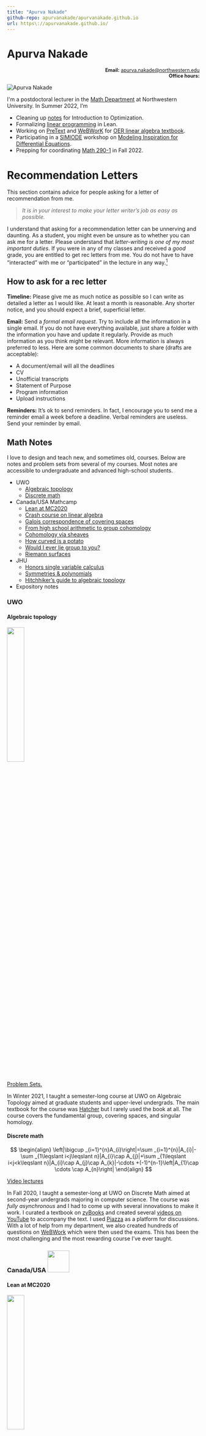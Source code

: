 ```yaml
---
title: "Apurva Nakade"
github-repo: apurvanakade/apurvanakade.github.io
url: https\://apurvanakade.github.io/
---
```


# Apurva Nakade

<div style="text-align:right; font-size: 90%;">

**Email:** [apurva.nakade@northwestern.edu](mailto:apurva.nakade@northwestern.edu) <br/>
**Office hours:** 

</div>

![](images/me0.jpg "Apurva Nakade")

I\'m a postdoctoral lecturer in the [Math Department](https://www.math.northwestern.edu/) at Northwestern University. In Summer 2022, I'm

- Cleaning up [notes](https://apurvanakade.github.io/Introduction-to-Optimization/) for Introduction to Optimization.
- Formalizing [linear programming](https://github.com/apurvnakade/linear-programming) in Lean. 
- Working on [PreText](https://pretextbook.org/) and [WeBWorK](https://webwork.maa.org/) for [OER linear algebra textbook](http://linear-algebra.northwestern.pub/frontmatter-1.html).
- Participating in a [SIMIODE](https://www.simiode.org/) workshop on [Modeling Inspiration for Differential Equations
](https://connect.maa.org/events/event-description?CalendarEventKey=94352b84-7079-4eff-bc2e-52a06cf84900&Home=%2Fevents%2Fcalendar).
- Prepping for coordinating [Math 290-1](https://canvas.northwestern.edu/courses/173693) in Fall 2022.

<!--chapter:end:index.Rmd-->

# Recommendation Letters

This section contains advice for people asking for a letter of recommendation from me.

> *It is in your interest to make your letter writer's job as easy as possible.*

I understand that asking for a recommendation letter can be unnerving and daunting. As a student, you might even be unsure as to whether you can ask me for a letter. Please understand that *letter-writing is one of my most important duties*. If you were in any of my classes and received a *good* grade, you are entitled to get rec letters from me. You do not have to have "interacted" with me or "participated" in the lecture in any way.^[Having said that, if I do not know you personally or if you do not provide me enough time/information, my rec letter would be extremely short, just describing your scores in the course.] 

## How to ask for a rec letter

    
  **Timeline:** 
  Please give me as much notice as possible so I can write as detailed a letter as I would like. At least a month is reasonable. Any shorter notice, and you should expect a brief, superficial letter.

  **Email:**
  Send a *formal email request*. 
  Try to include all the information in a single email. 
  If you do not have everything available, just share a folder with the information you have and update it regularly.
  Provide as much information as you think might be relevant. More information is always preferred to less. Here are some common documents to share (drafts are acceptable):

  - A document/email will all the deadlines
  - CV 
  - Unofficial transcripts
  - Statement of Purpose 
  - Program information 
  - Upload instructions

  **Reminders:**
  It's ok to send reminders. In fact, I encourage you to send me a reminder email a week before a deadline.
  Verbal reminders are useless. Send your reminder by email. 



## Math Notes {-}


I love to design and teach new, and sometimes old, courses.
Below are notes and problem sets from several of my courses.
Most notes are accessible to undergraduate and advanced high-school students.

- UWO 
  - [Algebraic topology](#algebraic-topology)
  - [Discrete math](#discrete-math)
- Canada/USA Mathcamp 
  - [Lean at MC2020](#lean-at-mc2020)
  - [Crash course on linear algebra](#crash-course-on-linear-algebra)
  - [Galois correspondence of covering spaces](#galois-correspondence-of-covering-spaces)
  - [From high school arithmetic to group cohomology](#from-high-school-arithmetic-to-group-cohomology)
  - [Cohomology via sheaves](#cohomology-via-sheaves)
  - [How curved is a potato](#how-curved-is-a-potato)
  - [Would I ever lie group to you?](#would-i-ever-lie-group-to-you)
  - [Riemann surfaces](#riemann-surfaces)
- JHU
  - [Honors single variable calculus](#honors-single-variable-calculus)
  - [Symmetries & polynomials](#symmetries--polynomials)
  - [Hitchhiker's guide to algebraic topology](#hitchhikers-guide-to-algebraic-topology)
- Expository notes


### UWO {-}


#### Algebraic topology  
![](https://upload.wikimedia.org/wikipedia/commons/8/8f/Winding_Number_Around_Point.svg){width="30%"}

[Problem Sets.](https://github.com/apurvnakade/uwo2021-algebraic-topology/tree/main/output)

In Winter 2021, I taught a semester-long course at UWO on Algebraic Topology aimed at graduate students and upper-level undergrads.
The main textbook for the course was [Hatcher](http://pi.math.cornell.edu/~hatcher/AT/ATpage.html) but I rarely used the book at all.
The course covers the fundamental group, covering spaces, and singular homology.



#### Discrete math

$$
\begin{align}
\left|\bigcup _{i=1}^{n}A_{i}\right|=\sum _{i=1}^{n}|A_{i}|-\sum _{1\leqslant i<j\leqslant n}|A_{i}\cap A_{j}|+\sum _{1\leqslant i<j<k\leqslant n}|A_{i}\cap A_{j}\cap A_{k}|-\cdots +(-1)^{n-1}\left|A_{1}\cap \cdots \cap A_{n}\right|
\end{align}
$$

[Video lectures](https://www.youtube.com/playlist?list=PLXAOfwfSuiKm3cL-JftD9ndrjYi7fPcqN)

In Fall 2020, I taught a semester-long at UWO on Discrete Math aimed at second-year undergrads majoring in computer science. The course was _fully asynchronous_ and I had to come up with several innovations to make it work.
I curated a textbook on [zyBooks] and created several [videos on YouTube](https://www.youtube.com/playlist?list=PLXAOfwfSuiKm3cL-JftD9ndrjYi7fPcqN) to accompany the text. I used [Piazza] as a platform for discussions.
With a lot of help from my department, we also created hundreds of questions on [WeBWork] which were then used the exams.
This has been the most challenging and the most rewarding course I've ever taught.

[piazza]: https://piazza.com/class/kd1rr8nxc6z4b5
[zybooks]: https://learn.zybooks.com/zybook/UWOMath2151ANakadeFall2020
[webwork]: https://webwork.maa.org/
  



### Canada/USA ![](images/mathcamp.png){width="3.5em"} {-}


#### Lean at MC2020
![](https://leanprover.github.io/images/lean_logo.svg){width=30%}

[Notes.](https://apurvnakade.github.io/mc2020-Lean/)
&nbsp;
[Source Code.](https://github.com/apurvnakade/mc2020-Lean)

This is a completely interactive class on the Lean theorem prover from Mathcamp 2020 - you learn by solving exercises online.
The prerequisites for this class are basic proof techniques. 




#### Crash course on linear algebra

```r
plot(c(0,1,-1/2,-1/2), c(0,0,sqrt(3)/2,-sqrt(3)/2), yaxt="n", xaxt="n", ylab="", xlab="", asp=1, bty="n", pch = 16)
arrows(0, 0, 1, 0, lwd=2)
arrows(0, 0, -1/2, sqrt(3)/2, lwd=2)
arrows(0, 0, -1/2, -sqrt(3)/2, lwd=2)
text(1, 0.15, "e1 - e2")
text(-1/2 + 0.25, sqrt(3)/2, "e2 - e3")
text(-1/2 + 0.25, -sqrt(3)/2, "e1 - e3")
```

[Notes.](https://github.com/apurvnakade/mc2019-linear-algebra/blob/master/output/index.pdf)

This is a week-long proof-based introduction to Linear Algebra class from Mathcamp 2018.
The prerequisites are basic proof techniques.
The class is designed in an IBL-format - you're expected to solve all the problems in each section before moving to the next and in the process learn the subject.  





#### Galois correspondence of covering spaces

<!-- ![](https://upload.wikimedia.org/wikipedia/commons/1/16/Covering_space_diagram.svg){width="25%"} -->

```r
library(plot3D)
M <- mesh(seq(0, 6.5*pi, length.out = 200),seq(pi/3, pi, length.out = 200))
u <- M$x ; v <- M$y
x <- v * cos(u)
y <- v * sin(u)
z <- 5*u
surf3D(x, y, z, colvar = x, colkey = FALSE, box = FALSE, bty = "b", phi = 20, theta = 120)
```

[Notes.](https://github.com/apurvnakade/mc2019-Galois-correspondence-of-covering-spaces/blob/main/output/index.pdf)

This week-long class from Mathcamp 2019 covers (pun intended) the covering space theory for graphs and surfaces and is meant to be an introduction to algebraic topology and its connection to group theory. The prerequisites are group theory and basic minimal exposure to topology/analysis.




#### From high school arithmetic to group cohomology

$$
\begin{align}
  0 \longrightarrow \mathbb{Z}/10 \longrightarrow \mathbb{Z}/100 \longrightarrow \mathbb{Z}/10 \longrightarrow 0
\end{align}
$$

[Notes.](https://github.com/apurvnakade/mc2019-group-cohomology/blob/main/output/index.pdf)

This is a week-long class from Mathcamp 2019 based on a fun paper by Dan Isaken titled   [A cohomological viewpoint of elementary school arithmetic](https://www.jstor.org/stable/3072368?seq=1).
It introduces the notions of group extensions and exact sequences as means to interpret addition of multi-digit numbers.
It is designed in an IBL-format - you're expected to solve all the problems in each section before moving to the next and in the process learn the subject.
The prerequisites are group theory.




#### Cohomology via sheaves

![](https://upload.wikimedia.org/wikipedia/commons/c/c1/Penrose-dreieck.svg){width="20%"}

[Notes.](https://github.com/apurvnakade/mc2018-cohomology-via-sheaves/blob/main/output/index.pdf)

This is a week-long class from Mathcamp 2018 about Čech cohomology on graphs and cohomology computations for simple spaces.
The class is designed in an IBL-format - you're expected to solve all the problems in each section before moving to the next and in the process learn the subject.
The prerequisites are linear algebra (over finite fields).




#### How curved is a potato?

![](https://upload.wikimedia.org/wikipedia/commons/4/47/Russet_potato_cultivar_with_sprouts.jpg){width="40%"}

[Notes.](https://github.com/apurvnakade/mc2018-how-curved-is-a-potato/blob/main/output/index.pdf)

This is a week-long class from Mathcamp 2018 about principal, Gaussian, and mean curvature of potatoes embedded in $\mathbb{R}^3$.
The prerequisites are linear algebra, in particular, the notions of eigenvalues and eigenvectors, and multi-variable calculus.




#### Would I ever lie group to you?

![](https://upload.wikimedia.org/wikipedia/commons/b/b7/Icosahedron.svg){width="20%"}

[Notes.](https://github.com/apurvnakade/mc2018-would-i-ever-Lie-group-to-you/blob/main/output/index.pdf)

I taught this week-long class at Mathcamp 2018.
This is a class about matrix groups and how they arise as symmetries of spaces.
The prerequisites are linear algebra and group theory, in particular, group actions.




#### Riemann surfaces
![](https://upload.wikimedia.org/wikipedia/commons/9/9c/Riemann_sqrt.svg){width="50%"}

[Problem Sets.](https://github.com/apurvnakade/mc2019-Riemann-surfaces/tree/main/output)

I taught this week-long class at Mathcamp 2019.
In this class, we construct Riemann surfaces as "graphs" of holomorphic functions.
Towards the end we prove Fermat's last theorem for function fields.
The prerequisites are complex analysis.


  
The following are a few other classes I taught at Mathcamp. The notes are not very polished.

- [How Riemann finally understood logarithms](https://github.com/apurvnakade/PDFs/blob/main/course%20notes/2020MathCamp/How%20Riemann%20finally%20understood%20the%20logarithms.pdf)
- [How to glue donuts](https://github.com/apurvnakade/PDFs/blob/main/course%20notes/2020MathCamp/How%20to%20Glue%20donuts.pdf)
- [All things manifoldy](https://github.com/apurvnakade/mc2017/tree/main/01%20All%20things%20manifoldy)
- [Euler Characteristic](https://github.com/apurvnakade/mc2017/tree/main/02%20Euler%20Characteristic)
- [Symmetries of Spaces](https://github.com/apurvnakade/mc2017/tree/main/03%20Symmetries%20of%20Spaces)
  


### JHU {-}


#### Honors single variable calculus
![](https://upload.wikimedia.org/wikipedia/commons/6/60/WeierstrassFunction.svg){width="50%"}

[Notes v2017.](https://github.com/apurvnakade/jhu2017-18-honors-single-variable-calculus/blob/main/2017/output/Final.pdf) 
&nbsp; 
[Notes v2018.](https://github.com/apurvnakade/jhu2017-18-honors-single-variable-calculus/blob/main/2018/output/ClassNotes.pdf)

For two semesters, Fall 2017 \& 2018, I taught an accelerated honors single variable calculus course at JHU.
The course covers two semesters worth of calculus (integration and differentiation) in one semester.
The course is designed in an IBL-format - you're expected to solve all the problems in each section before moving to the next and in the process learn the subject.
The prerequisites are pre-calculus and basic theorem proving.




#### Symmetries & polynomials

$$
\begin{align}
{\sqrt[{3}]{-{\frac {q}{2}}+{\sqrt {{\frac {q^{2}}{4}}+{\frac {p^{3}}{27}}}}}}+{\sqrt[{3}]{-{\frac {q}{2}}-{\sqrt {{\frac {q^{2}}{4}}+{\frac {p^{3}}{27}}}}}}.\end{align}
$$

[Notes.](https://github.com/apurvnakade/jhu2018-symmetries-and-polynomials/blob/main/output/index.pdf)

This 2-week class from Intersession 2018 at JHU non-math majors to group theory and its connections to roots of polynomials, in particular, the unsolvability of the quintic.
The class is designed in an IBL-format - you're expected to solve all the problems in each section before moving to the next and in the process learn the subject.
The prerequisites are basic proof techniques.




#### Hitchhiker's guide to algebraic topology

![](https://upload.wikimedia.org/wikipedia/commons/9/98/Thistlethwaite_unknot.svg){width="30%"}

[Course Website.](https://apurvanakade.github.io/courses/2017_h2g2_alg_top/index.html)

This 2-week class from the Intersession 2017 at JHU introduces non-math majors to algebraic topology and its applications.
There are no prerequisites.



### Expository notes {-}

Following are some of my personal math notes. The notes have not been proofread and might contain errors.

- [What is a Spectrum?](https://github.com/apurvnakade/PDFs/blob/main/assorted%20notes/Bits%20and%20Pieces/What%20is%20a%20Spectrum_.pdf)
- [h-principles MSRI Summer School](https://github.com/apurvnakade/PDFs/blob/main/assorted%20notes/Conference%20Notes/MSRI-h-principles.pdf)
- [Connections on Principal Bundles and Classical Electromagnetism](https://github.com/apurvnakade/PDFs/blob/main/assorted%20notes/Bits%20and%20Pieces/Connections%20on%20Principal%20Bundles%20and%20Classical%20Electromagnetism.pdf)
- [Vector Fields on Spheres](https://github.com/apurvnakade/PDFs/blob/main/assorted%20notes/CMI/vector%20fields%20on%20spheres/vector_fields_on_spheres.pdf)
- [Steifel Whitney Numbers](https://github.com/apurvnakade/PDFs/blob/main/assorted%20notes/Bits%20and%20Pieces/SW%20numbers.pdf)
- [Homotopy of MO](https://github.com/apurvnakade/PDFs/blob/main/assorted%20notes/Bits%20and%20Pieces/Homotopy%20of%20MO/Homotopy%20of%20MO.pdf)
- [Representation Theory of Symmetric Group](https://github.com/apurvnakade/PDFs/blob/main/assorted%20notes/CMI/Representation%20Theory%20of%20Symmetric%20Group.pdf)
- [Geometry of Dirac Operators](https://github.com/apurvnakade/PDFs/blob/main/assorted%20notes/Bits%20and%20Pieces/Geometry%20of%20Dirac%20Operators/Student_talk.pdf)
- [FIOs and Lagrangian Submanifolds](https://github.com/apurvnakade/PDFs/blob/main/assorted%20notes/Bits%20and%20Pieces/FIOs%20and%20Lagrangian%20Submanifolds.pdf)
- [Symplectic Geometry Course Notes](https://github.com/apurvnakade/PDFs/blob/main/assorted%20notes/Bits%20and%20Pieces/Symplectic%20Geometry.pdf)
- [Finite Gauge Groups TQFTs](https://github.com/apurvnakade/PDFs/blob/main/assorted%20notes/Bits%20and%20Pieces/Finite%20Gauge%20Group%20Theory/Finite%20Group%20Gauge%20Theory.pdf)
- [Classical Lie Groups](https://github.com/apurvnakade/PDFs/blob/main/assorted%20notes/Bits%20and%20Pieces/Classical%20Lie%20Groups.pdf)
- [Mosher and Tangora Notes](https://github.com/apurvnakade/PDFs/tree/main/assorted%20notes/JHU%20Course%20Notes/Mosher%20and%20Tangora)

<!--chapter:end:02-recommendation-letters.Rmd-->


# Math Notes {-}


I love to design and teach new, and sometimes old, courses.
Below are notes and problem sets from several of my courses.
Most notes are accessible to undergraduate and advanced high-school students.

- Northwestern
  - [Introduction to Optimization](#introduction-to-optimization)
- UWO 
  - [Algebraic topology](#algebraic-topology)
  - [Discrete math](#discrete-math)
- Canada/USA Mathcamp 
  - [Lean at MC2020](#lean-at-mc2020)
  - [Crash course on linear algebra](#crash-course-on-linear-algebra)
  - [Galois correspondence of covering spaces](#galois-correspondence-of-covering-spaces)
  - [From high school arithmetic to group cohomology](#from-high-school-arithmetic-to-group-cohomology)
  - [Cohomology via sheaves](#cohomology-via-sheaves)
  - [How curved is a potato](#how-curved-is-a-potato)
  - [Would I ever lie group to you?](#would-i-ever-lie-group-to-you)
  - [Riemann surfaces](#riemann-surfaces)
- JHU
  - [Honors single variable calculus](#honors-single-variable-calculus)
  - [Symmetries & polynomials](#symmetries--polynomials)
  - [Hitchhiker's guide to algebraic topology](#hitchhikers-guide-to-algebraic-topology)
- Expository notes


## Northwestern {-}

### Introduction to Optimization 

\begin{equation}
  \begin{array}{lrrrrrrrrr}
    \mbox{maximize: } & c_0 & + & c_1 x_1 & + & \dots & + & c_n x_n & \\
    \mbox{subject to: }
      & & & a_{11} x_1 & + & \dots & + & a_{1n} x_n & \leq & b_1 \\
      & & & a_{21} x_1 & + & \dots & + & a_{2n} x_n & \leq & b_2 \\
      & & & & & \vdots &  \\
      & & & a_{m1} x_1 & + & \dots & + & a_{mn} x_n & \leq & b_m \\
      & & & x_1, & x_2, & \dots &, & x_n & \geq & 0
  \end{array}
\end{equation}

[Course Notes](https://apurvanakade.github.io/Introduction-to-Optimization/)

In Winter and Spring 2022, I taught a quarter-long course at Northwestern on Introduction to Optimization.
The course covers mainly linear programming and duality theory.
The above course notes are accessible to students who have done linear algebra and some basic multivariable calculus (gradients).

## UWO {-}

### Algebraic topology  
![](https://upload.wikimedia.org/wikipedia/commons/8/8f/Winding_Number_Around_Point.svg){width="30%"}

[Problem Sets.](https://github.com/apurvnakade/uwo2021-algebraic-topology/tree/main/output)

In Winter 2021, I taught a semester-long course at UWO on Algebraic Topology aimed at graduate students and upper-level undergrads.
The main textbook for the course was [Hatcher](http://pi.math.cornell.edu/~hatcher/AT/ATpage.html) but I rarely used the book at all.
The course covers the fundamental group, covering spaces, and singular homology.



### Discrete math

$$
\begin{align}
\left|\bigcup _{i=1}^{n}A_{i}\right|=\sum _{i=1}^{n}|A_{i}|-\sum _{1\leqslant i<j\leqslant n}|A_{i}\cap A_{j}|+\sum _{1\leqslant i<j<k\leqslant n}|A_{i}\cap A_{j}\cap A_{k}|-\cdots +(-1)^{n-1}\left|A_{1}\cap \cdots \cap A_{n}\right|
\end{align}
$$

[Video lectures](https://www.youtube.com/playlist?list=PLXAOfwfSuiKm3cL-JftD9ndrjYi7fPcqN)

In Fall 2020, I taught a semester-long at UWO on Discrete Math aimed at second-year undergrads majoring in computer science. The course was _fully asynchronous_ and I had to come up with several innovations to make it work.
I curated a textbook on [zyBooks] and created several [videos on YouTube](https://www.youtube.com/playlist?list=PLXAOfwfSuiKm3cL-JftD9ndrjYi7fPcqN) to accompany the text. I used [Piazza] as a platform for discussions.
With a lot of help from my department, we also created hundreds of questions on [WeBWork] which were then used the exams.
This has been the most challenging and the most rewarding course I've ever taught.

[piazza]: https://piazza.com/class/kd1rr8nxc6z4b5
[zybooks]: https://learn.zybooks.com/zybook/UWOMath2151ANakadeFall2020
[webwork]: https://webwork.maa.org/
  



## Canada/USA ![](images/mathcamp.png){width="3.5em"} {-}


### Lean at MC2020
![](https://leanprover.github.io/images/lean_logo.svg){width=30%}

[Notes.](https://apurvnakade.github.io/mc2020-Lean/)
&nbsp;
[Source Code.](https://github.com/apurvnakade/mc2020-Lean)

This is a completely interactive class on the Lean theorem prover from Mathcamp 2020 - you learn by solving exercises online.
The prerequisites for this class are basic proof techniques. 




### Crash course on linear algebra

```r
plot(c(0,1,-1/2,-1/2), c(0,0,sqrt(3)/2,-sqrt(3)/2), yaxt="n", xaxt="n", ylab="", xlab="", asp=1, bty="n", pch = 16)
arrows(0, 0, 1, 0, lwd=2)
arrows(0, 0, -1/2, sqrt(3)/2, lwd=2)
arrows(0, 0, -1/2, -sqrt(3)/2, lwd=2)
text(1, 0.15, "e1 - e2")
text(-1/2 + 0.25, sqrt(3)/2, "e2 - e3")
text(-1/2 + 0.25, -sqrt(3)/2, "e1 - e3")
```

[Notes.](https://github.com/apurvnakade/mc2019-linear-algebra/blob/master/output/index.pdf)

This is a week-long proof-based introduction to Linear Algebra class from Mathcamp 2018.
The prerequisites are basic proof techniques.
The class is designed in an IBL-format - you're expected to solve all the problems in each section before moving to the next and in the process learn the subject.  





### Galois correspondence of covering spaces

<!-- ![](https://upload.wikimedia.org/wikipedia/commons/1/16/Covering_space_diagram.svg){width="25%"} -->

```r
library(plot3D)
M <- mesh(seq(0, 6.5*pi, length.out = 200),seq(pi/3, pi, length.out = 200))
u <- M$x ; v <- M$y
x <- v * cos(u)
y <- v * sin(u)
z <- 5*u
surf3D(x, y, z, colvar = x, colkey = FALSE, box = FALSE, bty = "b", phi = 20, theta = 120)
```

[Notes.](https://github.com/apurvnakade/mc2019-Galois-correspondence-of-covering-spaces/blob/main/output/index.pdf)

This week-long class from Mathcamp 2019 covers (pun intended) the covering space theory for graphs and surfaces and is meant to be an introduction to algebraic topology and its connection to group theory. The prerequisites are group theory and basic minimal exposure to topology/analysis.




### From high school arithmetic to group cohomology

$$
\begin{align}
  0 \longrightarrow \mathbb{Z}/10 \longrightarrow \mathbb{Z}/100 \longrightarrow \mathbb{Z}/10 \longrightarrow 0
\end{align}
$$

[Notes.](https://github.com/apurvnakade/mc2019-group-cohomology/blob/main/output/index.pdf)

This is a week-long class from Mathcamp 2019 based on a fun paper by Dan Isaken titled   [A cohomological viewpoint of elementary school arithmetic](https://www.jstor.org/stable/3072368?seq=1).
It introduces the notions of group extensions and exact sequences as means to interpret addition of multi-digit numbers.
It is designed in an IBL-format - you're expected to solve all the problems in each section before moving to the next and in the process learn the subject.
The prerequisites are group theory.




### Cohomology via sheaves

![](https://upload.wikimedia.org/wikipedia/commons/c/c1/Penrose-dreieck.svg){width="20%"}

[Notes.](https://github.com/apurvnakade/mc2018-cohomology-via-sheaves/blob/main/output/index.pdf)

This is a week-long class from Mathcamp 2018 about Čech cohomology on graphs and cohomology computations for simple spaces.
The class is designed in an IBL-format - you're expected to solve all the problems in each section before moving to the next and in the process learn the subject.
The prerequisites are linear algebra (over finite fields).




### How curved is a potato?

![](https://upload.wikimedia.org/wikipedia/commons/4/47/Russet_potato_cultivar_with_sprouts.jpg){width="40%"}

[Notes.](https://github.com/apurvnakade/mc2018-how-curved-is-a-potato/blob/main/output/index.pdf)

This is a week-long class from Mathcamp 2018 about principal, Gaussian, and mean curvature of potatoes embedded in $\mathbb{R}^3$.
The prerequisites are linear algebra, in particular, the notions of eigenvalues and eigenvectors, and multi-variable calculus.




### Would I ever lie group to you?

![](https://upload.wikimedia.org/wikipedia/commons/b/b7/Icosahedron.svg){width="20%"}

[Notes.](https://github.com/apurvnakade/mc2018-would-i-ever-Lie-group-to-you/blob/main/output/index.pdf)

I taught this week-long class at Mathcamp 2018.
This is a class about matrix groups and how they arise as symmetries of spaces.
The prerequisites are linear algebra and group theory, in particular, group actions.




### Riemann surfaces
![](https://upload.wikimedia.org/wikipedia/commons/9/9c/Riemann_sqrt.svg){width="50%"}

[Problem Sets.](https://github.com/apurvnakade/mc2019-Riemann-surfaces/tree/main/output)

I taught this week-long class at Mathcamp 2019.
In this class, we construct Riemann surfaces as "graphs" of holomorphic functions.
Towards the end we prove Fermat's last theorem for function fields.
The prerequisites are complex analysis.


  
The following are a few other classes I taught at Mathcamp. The notes are not very polished.

- [How Riemann finally understood logarithms](https://github.com/apurvnakade/PDFs/blob/main/course%20notes/2020MathCamp/How%20Riemann%20finally%20understood%20the%20logarithms.pdf)
- [How to glue donuts](https://github.com/apurvnakade/PDFs/blob/main/course%20notes/2020MathCamp/How%20to%20Glue%20donuts.pdf)
- [All things manifoldy](https://github.com/apurvnakade/mc2017/tree/main/01%20All%20things%20manifoldy)
- [Euler Characteristic](https://github.com/apurvnakade/mc2017/tree/main/02%20Euler%20Characteristic)
- [Symmetries of Spaces](https://github.com/apurvnakade/mc2017/tree/main/03%20Symmetries%20of%20Spaces)
  


## JHU {-}


### Honors single variable calculus
![](https://upload.wikimedia.org/wikipedia/commons/6/60/WeierstrassFunction.svg){width="50%"}

[Notes v2017.](https://github.com/apurvnakade/jhu2017-18-honors-single-variable-calculus/blob/main/2017/output/Final.pdf) 
&nbsp; 
[Notes v2018.](https://github.com/apurvnakade/jhu2017-18-honors-single-variable-calculus/blob/main/2018/output/ClassNotes.pdf)

For two semesters, Fall 2017 \& 2018, I taught an accelerated honors single variable calculus course at JHU.
The course covers two semesters worth of calculus (integration and differentiation) in one semester.
The course is designed in an IBL-format - you're expected to solve all the problems in each section before moving to the next and in the process learn the subject.
The prerequisites are pre-calculus and basic theorem proving.




### Symmetries & polynomials

$$
\begin{align}
{\sqrt[{3}]{-{\frac {q}{2}}+{\sqrt {{\frac {q^{2}}{4}}+{\frac {p^{3}}{27}}}}}}+{\sqrt[{3}]{-{\frac {q}{2}}-{\sqrt {{\frac {q^{2}}{4}}+{\frac {p^{3}}{27}}}}}}.\end{align}
$$

[Notes.](https://github.com/apurvnakade/jhu2018-symmetries-and-polynomials/blob/main/output/index.pdf)

This 2-week class from Intersession 2018 at JHU non-math majors to group theory and its connections to roots of polynomials, in particular, the unsolvability of the quintic.
The class is designed in an IBL-format - you're expected to solve all the problems in each section before moving to the next and in the process learn the subject.
The prerequisites are basic proof techniques.




### Hitchhiker's guide to algebraic topology

![](https://upload.wikimedia.org/wikipedia/commons/9/98/Thistlethwaite_unknot.svg){width="30%"}

[Course Website.](https://apurvanakade.github.io/courses/2017_h2g2_alg_top/index.html)

This 2-week class from the Intersession 2017 at JHU introduces non-math majors to algebraic topology and its applications.
There are no prerequisites.



## Expository notes {-}

Following are some of my personal math notes. The notes have not been proofread and might contain errors.

- [What is a Spectrum?](https://github.com/apurvnakade/PDFs/blob/main/assorted%20notes/Bits%20and%20Pieces/What%20is%20a%20Spectrum_.pdf)
- [h-principles MSRI Summer School](https://github.com/apurvnakade/PDFs/blob/main/assorted%20notes/Conference%20Notes/MSRI-h-principles.pdf)
- [Connections on Principal Bundles and Classical Electromagnetism](https://github.com/apurvnakade/PDFs/blob/main/assorted%20notes/Bits%20and%20Pieces/Connections%20on%20Principal%20Bundles%20and%20Classical%20Electromagnetism.pdf)
- [Vector Fields on Spheres](https://github.com/apurvnakade/PDFs/blob/main/assorted%20notes/CMI/vector%20fields%20on%20spheres/vector_fields_on_spheres.pdf)
- [Steifel Whitney Numbers](https://github.com/apurvnakade/PDFs/blob/main/assorted%20notes/Bits%20and%20Pieces/SW%20numbers.pdf)
- [Homotopy of MO](https://github.com/apurvnakade/PDFs/blob/main/assorted%20notes/Bits%20and%20Pieces/Homotopy%20of%20MO/Homotopy%20of%20MO.pdf)
- [Representation Theory of Symmetric Group](https://github.com/apurvnakade/PDFs/blob/main/assorted%20notes/CMI/Representation%20Theory%20of%20Symmetric%20Group.pdf)
- [Geometry of Dirac Operators](https://github.com/apurvnakade/PDFs/blob/main/assorted%20notes/Bits%20and%20Pieces/Geometry%20of%20Dirac%20Operators/Student_talk.pdf)
- [FIOs and Lagrangian Submanifolds](https://github.com/apurvnakade/PDFs/blob/main/assorted%20notes/Bits%20and%20Pieces/FIOs%20and%20Lagrangian%20Submanifolds.pdf)
- [Symplectic Geometry Course Notes](https://github.com/apurvnakade/PDFs/blob/main/assorted%20notes/Bits%20and%20Pieces/Symplectic%20Geometry.pdf)
- [Finite Gauge Groups TQFTs](https://github.com/apurvnakade/PDFs/blob/main/assorted%20notes/Bits%20and%20Pieces/Finite%20Gauge%20Group%20Theory/Finite%20Group%20Gauge%20Theory.pdf)
- [Classical Lie Groups](https://github.com/apurvnakade/PDFs/blob/main/assorted%20notes/Bits%20and%20Pieces/Classical%20Lie%20Groups.pdf)
- [Mosher and Tangora Notes](https://github.com/apurvnakade/PDFs/tree/main/assorted%20notes/JHU%20Course%20Notes/Mosher%20and%20Tangora)

<!--chapter:end:03-notes.Rmd-->

